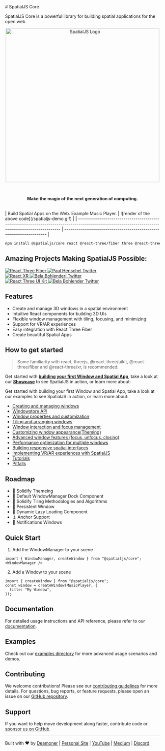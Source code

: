 <div suppressHydrationWarning>
# SpatialJS Core

SpatialJS Core is a powerful library for building spatial applications for the open web. 
<br />
<p align="center">
  <img src="./main.png" width="500" alt="SpatialJS Logo" />
</p>
<br />
<p align="center" suppressHydrationWarning>
  <strong style={{ fontSize: '1.5em', color: '#4a90e2' }} suppressHydrationWarning>
    Make the magic of the next generation of computing. 
  </strong>
</p>
<br />
| Build Spatial Apps on the Web. Example Music Player. | ![render of the above code](/spatialjs-demo.gif) |
| --------------------------------------------------------------------------------------------------------------------------------------------------- | --------------------------------------------------------------------- |


```bash
npm install @spatialjs/core react @react-three/fiber three @react-three/uikit
```

## Amazing Projects Making SpatialJS Possible:
<div style={{ display: 'flex', justifyContent: 'center', alignItems: 'center', gap: '20px', marginBottom: '20px', flexWrap: 'wrap' }}>
  <div style={{ display: 'flex', flexDirection: 'column', alignItems: 'center', gap: '10px' }}>
    <a href="https://github.com/pmndrs/react-three-fiber" target="_blank" rel="noopener noreferrer">
      <img src="https://img.shields.io/badge/React_Three_Fiber-000000?style=for-the-badge&logo=react&logoColor=white" alt="React Three Fiber" />
    </a>
    <a href="https://twitter.com/0xca0a" target="_blank" rel="noopener noreferrer">
      <img src="https://img.shields.io/badge/@0xca0a-000000?style=for-the-badge&logo=twitter&logoColor=white" alt="Paul Henschel Twitter" />
    </a>
  </div>
  <div style={{ display: 'flex', flexDirection: 'column', alignItems: 'center', gap: '10px' }}>
    <a href="https://github.com/pmndrs/react-xr" target="_blank" rel="noopener noreferrer">
      <img src="https://img.shields.io/badge/React_XR-000000?style=for-the-badge&logo=react&logoColor=white" alt="React XR" />
    </a>
    <a href="https://twitter.com/BelaBohlender" target="_blank" rel="noopener noreferrer">
      <img src="https://img.shields.io/badge/@BelaBohlender-000000?style=for-the-badge&logo=twitter&logoColor=white" alt="Bela Bohlenderl Twitter" />
    </a>
  </div>
  <div style={{ display: 'flex', flexDirection: 'column', alignItems: 'center', gap: '10px' }}>
    <a href="https://github.com/pmndrs/uikit" target="_blank" rel="noopener noreferrer">
      <img src="https://img.shields.io/badge/React_Three_UI_Kit-000000?style=for-the-badge&logo=react&logoColor=white" alt="React Three UI Kit" />
    </a>
    <a href="https://twitter.com/BelaBohlender" target="_blank" rel="noopener noreferrer">
      <img src="https://img.shields.io/badge/@BelaBohlender-000000?style=for-the-badge&logo=twitter&logoColor=white" alt="Bela Bohlender Twitter" />
    </a>
  </div>
</div>

## Features

- Create and manage 3D windows in a spatial environment
- Intuitive React components for building 3D UIs
- Flexible window management with tiling, focusing, and minimizing
- Support for VR/AR experiences
- Easy integration with React Three Fiber
- Create beautiful Spatial Apps

## How to get started

> Some familiarity with
react, threejs, @react-three/uikit, @react-three/fiber and @react-three/xr, is recommended.

Get started with **[building your first Window and Spatial App](./first-window.md)**, take a look at our **[Showcase](./showcase.md)** to see SpatialJS in action, or learn more about:

Get started with building your first Window and Spatial App, take a look at our examples to see SpatialJS in action, or learn more about:
- [Creating and managing windows](./windows/creating-managing.mdx)
- [Windowstore API](./state/window-store.mdx)
- [Window properties and customization](./windows/properties-customization.mdx)
- [Tiling and arranging windows](./windows/tiling-arranging.mdx)
- [Window interaction and focus management](./windows/interaction-focus.mdx)
- [Customizing window appearance(Theming)](./windows/appearance.mdx)
- [Advanced window features (focus, unfocus, closing)](./windows/advanced-features.mdx)
- [Performance optimization for multiple windows](./performance/multiple-windows.mdx)
- [Building responsive spatial interfaces](./interfaces/responsive-design.mdx)
- [Implementing VR/AR experiences with SpatialJS](./vr-ar/implementation.mdx)
- [Tutorials](./tutorials/tutorials.mdx)
- [Pitfalls](./pitfalls.mdx)

## Roadmap 

- 🎨 Solidify Themeing 
- 🚢 Default WindowManager Dock Component 
- 🧩 Solidify Tiling Methodologies and Algorithms 
- 💾 Persistent Window
- 🔄 Dynamic Lazy Loading Component
- ⚓ Anchor Support 
- 🔔 Notifications Windows 

## Quick Start

1. Add the WindowManager to your scene  
```tsx
import { WindowManager, createWindow } from "@spatialjs/core";
<WindowManager />
```

2. Add a Window to your scene  
```tsx
import { createWindow } from "@spatialjs/core";
const window = createWindow(MusicPlayer, {
  title: "My Window",
});
```

## Documentation

For detailed usage instructions and API reference, please refer to our [documentation](https://www.spatialjs.dev/).

## Examples

Check out our [examples directory](https://www.spatialjs.dev/examples) for more advanced usage scenarios and demos.

## Contributing

We welcome contributions! Please see our [contributing guidelines](link_to_contributing_guidelines) for more details.
For questions, bug reports, or feature requests, please open an issue on our [GitHub repository](https://github.com/Deamoner/spatialjs).


## Support

If you want to help move development along faster, contribute code or [sponsor us on GitHub](https://github.com/sponsors/Deamoner).

---

Built with ❤️ by [Deamoner](https://twitter.com/spatialmatty) | [Personal Site](https://mattydavis.ca/) | [YouTube](https://www.youtube.com/@mattjdavis) | [Medium](https://medium.com/@mdavis-71283) | [Discord](https://discord.gg/tKNwtpDVJn)
</div>